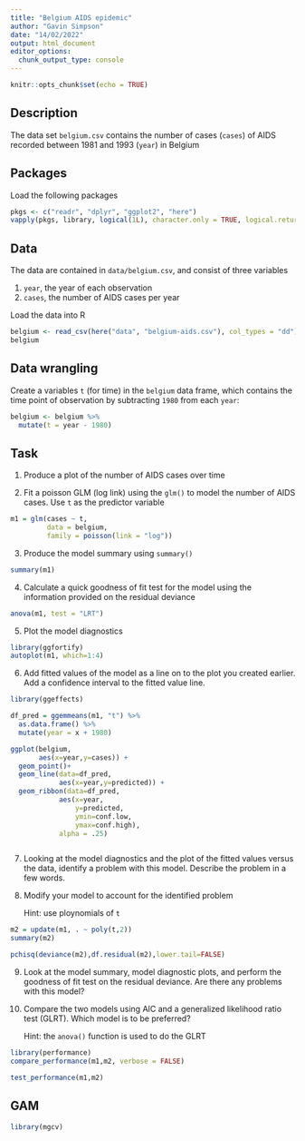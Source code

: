 ```yaml
---
title: "Belgium AIDS epidemic"
author: "Gavin Simpson"
date: "14/02/2022"
output: html_document
editor_options: 
  chunk_output_type: console
---
```


```r
knitr::opts_chunk$set(echo = TRUE)
```

## Description

The data set `belgium.csv` contains the number of cases (`cases`) of AIDS recorded between 1981 and 1993 (`year`) in Belgium

## Packages

Load the following packages

```r
pkgs <- c("readr", "dplyr", "ggplot2", "here")
vapply(pkgs, library, logical(1L), character.only = TRUE, logical.return = TRUE)
```

## Data

The data are contained in `data/belgium.csv`, and consist of three variables

1. `year`, the year of each observation
2. `cases`, the number of AIDS cases per year

Load the data into R

```r
belgium <- read_csv(here("data", "belgium-aids.csv"), col_types = "dd")
belgium
```

## Data wrangling

Create a variables `t` (for time) in the `belgium` data frame, which contains the time point of observation by subtracting `1980` from each `year`:

```r
belgium <- belgium %>%
  mutate(t = year - 1980)
```

## Task

1. Produce a plot of the number of AIDS cases over time

2. Fit a poisson GLM (log link) using the `glm()` to model the number of AIDS cases. Use `t` as the predictor variable

```r

m1 = glm(cases ~ t,
         data = belgium,
         family = poisson(link = "log"))
```


3. Produce the model summary using `summary()`

```r
summary(m1)
```


4. Calculate a quick goodness of fit test for the model using the information provided on the residual deviance

```r
anova(m1, test = "LRT")
```


5. Plot the model diagnostics

```r
library(ggfortify)
autoplot(m1, which=1:4)
```


6. Add fitted values of the model as a line on to the plot you created earlier. Add a confidence interval to the fitted value line.

```r
library(ggeffects)

df_pred = ggemmeans(m1, "t") %>%
  as.data.frame() %>%
  mutate(year = x + 1980)

ggplot(belgium,
       aes(x=year,y=cases)) +
  geom_point()+
  geom_line(data=df_pred,
            aes(x=year,y=predicted)) +
  geom_ribbon(data=df_pred,
            aes(x=year,
                y=predicted,
                ymin=conf.low,
                ymax=conf.high),
            alpha = .25)



```


7. Looking at the model diagnostics and the plot of the fitted values versus the data, identify a problem with this model. Describe the problem in a few words.

8. Modify your model to account for the identified problem

    Hint: use ploynomials of `t`

```r
m2 = update(m1, . ~ poly(t,2))
summary(m2)

pchisq(deviance(m2),df.residual(m2),lower.tail=FALSE)
```


9. Look at the model summary, model diagnostic plots, and perform the goodness of fit test on the residual deviance. Are there any problems with this model?

10. Compare the two models using AIC and a generalized likelihood ratio test (GLRT). Which model is to be preferred?

    Hint: the `anova()` function is used to do the GLRT
    
```r
library(performance)
compare_performance(m1,m2, verbose = FALSE)

test_performance(m1,m2)
```

## GAM

```r
library(mgcv)


```

